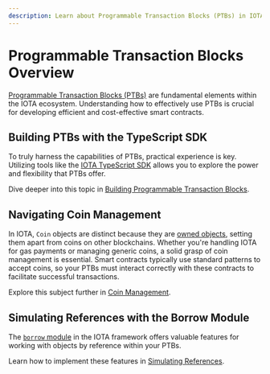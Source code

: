 ```yaml
---
description: Learn about Programmable Transaction Blocks (PTBs) in IOTA and how they enhance smart contract efficiency.
---
```

# Programmable Transaction Blocks Overview

[Programmable Transaction Blocks (PTBs)](programmable-transaction-blocks) are fundamental elements within the IOTA ecosystem. Understanding how to effectively use PTBs is crucial for developing efficient and cost-effective smart contracts.

## Building PTBs with the TypeScript SDK

To truly harness the capabilities of PTBs, practical experience is key. Utilizing tools like the [IOTA TypeScript SDK](../../../../ts-sdk/typescript/index.mdx) allows you to explore the power and flexibility that PTBs offer.

Dive deeper into this topic in [Building Programmable Transaction Blocks](building-programmable-transaction-blocks-ts-sdk).

## Navigating Coin Management

In IOTA, `Coin` objects are distinct because they are [owned objects](../../objects/object-ownership/address-owned.mdx), setting them apart from coins on other blockchains. Whether you're handling IOTA for gas payments or managing generic coins, a solid grasp of coin management is essential. Smart contracts typically use standard patterns to accept coins, so your PTBs must interact correctly with these contracts to facilitate successful transactions.

Explore this subject further in [Coin Management](coin-management).

## Simulating References with the Borrow Module

The [`borrow` module](../../../../references/framework/iota-framework/borrow.mdx) in the IOTA framework offers valuable features for working with objects by reference within your PTBs.

Learn how to implement these features in [Simulating References](simulating-references.mdx).
